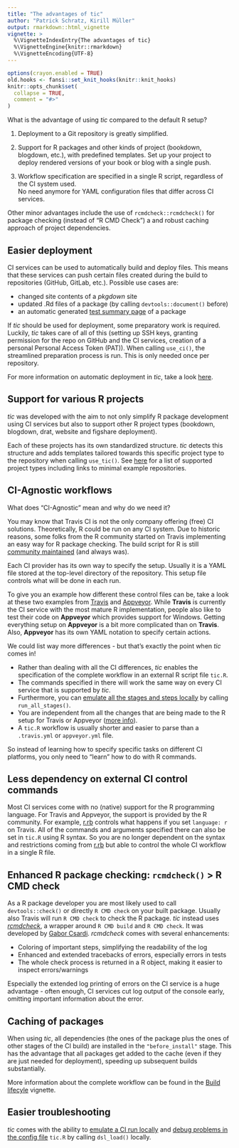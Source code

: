 ```yaml
---
title: "The advantages of tic"
author: "Patrick Schratz, Kirill Müller"
output: rmarkdown::html_vignette
vignette: >
  %\VignetteIndexEntry{The advantages of tic}
  %\VignetteEngine{knitr::rmarkdown}
  %\VignetteEncoding{UTF-8}
---
```

  
```r
options(crayon.enabled = TRUE)
old.hooks <- fansi::set_knit_hooks(knitr::knit_hooks)
knitr::opts_chunk$set(
  collapse = TRUE,
  comment = "#>"
)
```

What is the advantage of using *tic* compared to the default R setup?

1. Deployment to a Git repository is greatly simplified.

1. Support for R packages and other kinds of project (bookdown, blogdown, etc.), with predefined templates. 
Set up your project to deploy rendered versions of your book or blog with a single push.

1. Workflow specification are specified in a single R script, regardless of the CI system used.  
No need anymore for YAML configuration files that differ across CI services.

Other minor advantages include the use of `rcmdcheck::rcmdcheck()` for package checking (instead of "R CMD Check") a and robust caching approach of project dependencies.

## Easier deployment

CI services can be used to automatically build and deploy files.
This means that these services can push certain files created during the build to repositories (GitHub, GitLab, etc.).
Possible use cases are:

- changed site contents of a _pkgdown_ site
- updated .Rd files of a package (by calling `devtools::document()` before)
- an automatic generated [test summary page](https://github.com/yonicd/covrpage) of a package 

If _tic_ should be used for deployment, some preparatory work is required.
Luckily, _tic_ takes care of all of this (setting up SSH keys, granting permission for the repo on GitHub and the CI services, creation of a personal Personal Access Token (PAT)).
When calling `use_ci()`, the streamlined preparation process is run.
This is only needed once per repository.

For more information on automatic deployment in _tic_, take a look [here](deployment.html).

## Support for various R projects

*tic* was developed with the aim to not only simplify R package development using CI services but also to support other R project types (bookdown, blogdown, drat, website and figshare deployment). 

Each of these projects has its own standardized structure. 
*tic* detects this structure and adds templates tailored towards this specific project type to the repository when calling `use_tic()`.
See [here](tic.html#example-projects) for a list of supported project types including links to minimal example repositories. 

## CI-Agnostic workflows

What does "CI-Agnostic" mean and why do we need it?

You may know that Travis CI is not the only company offering (free) CI solutions.
Theoretically, R could be run on any CI system.
Due to historic reasons, some folks from the R community started on Travis implementing an easy way for R package checking.
The build script for R is still [community maintained](https://github.com/travis-ci/travis-build/blob/3eddda591f544a071a62fc0f713183e128cfeac1/lib/travis/build/script/r.rb) (and always was).

Each CI provider has its own way to specify the setup. 
Usually it is a YAML file stored at the top-level directory of the repository.
This setup file controls what will be done in each run.

To give you an example how different these control files can be, take a look at these two examples from [Travis](https://github.com/tidyverse/dplyr/blob/master/.travis.yml) and [Appveyor](https://github.com/tidyverse/dplyr/blob/master/appveyor.yml).
While **Travis** is currently the CI service with the most mature R implementation, people also like to test their code on **Appveyor** which provides support for Windows.
Getting everything setup on **Appveyor** is a bit more complicated than on **Travis**.
Also, **Appveyor** has its own YAML notation to specify certain actions.

We could list way more differences - but that's exactly the point when *tic* comes in!

- Rather than dealing with all the CI differences, *tic* enables the specification of the complete workflow in an external R script file `tic.R`.
- The commands specified in there will work the same way on every CI service that is supported by *tic*.
- Furthermore, you can [emulate all the stages and steps locally](advantages.html#less-dependency-on-external-ci-control-commands) by calling `run_all_stages()`.
- You are independent from all the changes that are being made to the R setup for Travis or Appveyor ([more info](advantages.html#less-dependency-on-external-ci-control-commands)).
- A `tic.R` workflow is usually shorter and easier to parse than a `.travis.yml` or `appveyor.yml` file.

So instead of learning how to specify specific tasks on different CI platforms, you only need to "learn" how to do with R commands.

## Less dependency on external CI control commands

Most CI services come with no (native) support for the R programming language.
For Travis and Appveyor, the support is provided by the R community.
For example, [r.rb](https://github.com/travis-ci/travis-build/blob/master/lib/travis/build/script/r.rb) controls what happens if you set `language: r` on Travis.
All of the commands and arguments specified there can also be set in `tic.R` using R syntax.
So you are no longer dependent on the syntax and restrictions coming from [r.rb](https://github.com/travis-ci/travis-build/blob/master/lib/travis/build/script/r.rb) but able to control the whole CI workflow in a single R file.

## Enhanced R package checking: `rcmdcheck()` > R CMD check

As a R package developer you are most likely used to call `devtools::check()` or directly `R CMD check` on your built package.
Usually also Travis will run `R CMD check` to check the R package.
*tic* instead uses  [*rcmdcheck*](https://github.com/r-lib/rcmdcheck), a wrapper around `R CMD build` and `R CMD check`.
It was developed by [Gabor Csardi](https://github.com/gaborcsardi).
*rcmdcheck* comes with several enhancements:

- Coloring of important steps, simplifying the readability of the log
- Enhanced and extended tracebacks of errors, especially errors in tests
- The whole check process is returned in a R object, making it easier to inspect errors/warnings

Especially the extended log printing of errors on the CI service is a huge advantage - often enough, CI services cut log output of the console early, omitting important information about the error. 

## Caching of packages

When using *tic*, all dependencies (the ones of the package plus the ones of other stages of the CI build) are installed in the `"before_install"` stage. 
This has the advantage that all packages get added to the cache (even if they are just needed for deployment), speeding up subsequent builds substantially.

More information about the complete workflow can be found in the [Build lifecyle](build-lifecycle.html) vignette.

## Easier troubleshooting

*tic* comes with the ability to [emulate a CI run locally](advanced.html#emulate-a-ci-run-locally) and [debug problems in the config file](advanced#troubleshooting-running-tic-locally) `tic.R` by calling `dsl_load()` locally.

